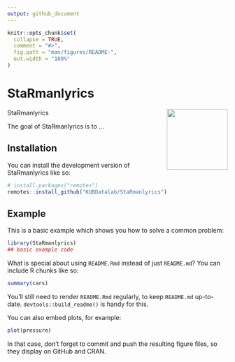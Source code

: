 ```yaml
---
output: github_document
---
```


<!-- README.md is generated from README.Rmd. Please edit that file -->

```r
knitr::opts_chunk$set(
  collapse = TRUE,
  comment = "#>",
  fig.path = "man/figures/README-",
  out.width = "100%"
)
```

# StaRmanlyrics

<!-- badges: start -->
<!-- badges: end -->

StaRmanlyrics <img src="man/figures/logo.png" align="right" height="139" alt="" />


The goal of StaRmanlyrics is to ...

## Installation

You can install the development version of StaRmanlyrics like so:

``` r
# install.packages("remotes")
remotes::install_github("KUBDatalab/StaRmanlyrics")
```

## Example

This is a basic example which shows you how to solve a common problem:

```r
library(StaRmanlyrics)
## basic example code
```

What is special about using `README.Rmd` instead of just `README.md`? You can include R chunks like so:

```r
summary(cars)
```

You'll still need to render `README.Rmd` regularly, to keep `README.md` up-to-date. `devtools::build_readme()` is handy for this.

You can also embed plots, for example:

```r
plot(pressure)
```

In that case, don't forget to commit and push the resulting figure files, so they display on GitHub and CRAN.
